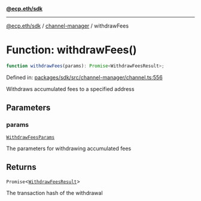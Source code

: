 [**@ecp.eth/sdk**](../../index.mdx)

***

[@ecp.eth/sdk](/sdk-reference/index.mdx) / [channel-manager](/sdk-reference/channel-manager/index.mdx) / withdrawFees

# Function: withdrawFees()

```ts
function withdrawFees(params): Promise<WithdrawFeesResult>;
```

Defined in: [packages/sdk/src/channel-manager/channel.ts:556](https://github.com/ecp-eth/comments-monorepo/blob/main/packages/sdk/src/channel-manager/channel.ts#L556)

Withdraws accumulated fees to a specified address

## Parameters

### params

[`WithdrawFeesParams`](/sdk-reference/channel-manager/type-aliases/WithdrawFeesParams.mdx)

The parameters for withdrawing accumulated fees

## Returns

`Promise`\<[`WithdrawFeesResult`](/sdk-reference/channel-manager/type-aliases/WithdrawFeesResult.mdx)\>

The transaction hash of the withdrawal
